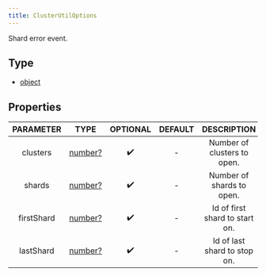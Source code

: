```yaml
---
title: ClusterUtilOptions
---
```


Shard error event.

## Type
- [object](https://developer.mozilla.org/en-US/docs/Web/JavaScript/Reference/Global_Objects/Object)

## Properties

| PARAMETER | TYPE | OPTIONAL | DEFAULT | DESCRIPTION |
| :-------: | :--: | :------: | :-----: | :---------: |
| clusters | [number?](https://developer.mozilla.org/en-US/docs/Web/JavaScript/Reference/Global_Objects/Number) |  ✔️   | - | Number of clusters to open. |
| shards | [number?](https://developer.mozilla.org/en-US/docs/Web/JavaScript/Reference/Global_Objects/Number) |  ✔️   | - | Number of shards to open. |
| firstShard | [number?](https://developer.mozilla.org/en-US/docs/Web/JavaScript/Reference/Global_Objects/Number) |  ✔️   | - | Id of first shard to start on. |
| lastShard | [number?](https://developer.mozilla.org/en-US/docs/Web/JavaScript/Reference/Global_Objects/Number) |  ✔️   | - | Id of last shard to stop on. |
